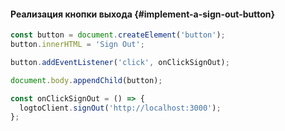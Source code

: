 
<SignOutNote />

#### Реализация кнопки выхода \{#implement-a-sign-out-button}

```js
const button = document.createElement('button');
button.innerHTML = 'Sign Out';

button.addEventListener('click', onClickSignOut);

document.body.appendChild(button);

const onClickSignOut = () => {
  logtoClient.signOut('http://localhost:3000');
};
```
